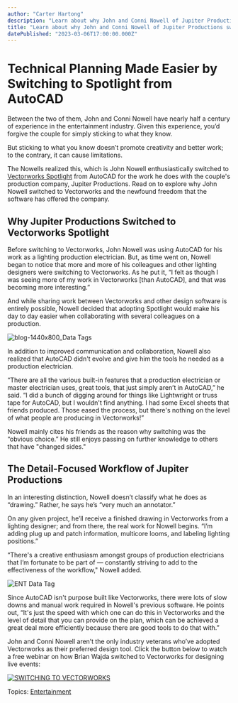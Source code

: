```yaml
---
author: "Carter Hartong"
description: "Learn about why John and Conni Nowell of Jupiter Productions switched to Vectorworks Spotlight, the entertainment standard for entertainment design."
title: "Learn about why John and Conni Nowell of Jupiter Productions switched to Vectorworks Spotlight, the entertainment standard for entertainment design." 
datePublished: "2023-03-06T17:00:00.000Z"
---
```

# Technical Planning Made Easier by Switching to Spotlight from AutoCAD

Between the two of them, John and Conni Nowell have nearly half a century of experience in the entertainment industry. Given this experience, you’d forgive the couple for simply sticking to what they know.

But sticking to what you know doesn’t promote creativity and better work; to the contrary, it can cause limitations.

The Nowells realized this, which is John Nowell enthusiastically switched to [Vectorworks Spotlight](https://www.vectorworks.net/spotlight) from AutoCAD for the work he does with the couple's production company, Jupiter Productions. Read on to explore why John Nowell switched to Vectorworks and the newfound freedom that the software has offered the company.

## Why Jupiter Productions Switched to Vectorworks Spotlight

Before switching to Vectorworks, John Nowell was using AutoCAD for his work as a lighting production electrician. But, as time went on, Nowell began to notice that more and more of his colleagues and other lighting designers were switching to Vectorworks. As he put it, “I felt as though I was seeing more of my work in Vectorworks \[than AutoCAD\], and that was becoming more interesting.”

And while sharing work between Vectorworks and other design software is entirely possible, Nowell decided that adopting Spotlight would make his day to day easier when collaborating with several colleagues on a production.

![blog-1440x800_Data Tags](https://blog.vectorworks.net/hs-fs/hubfs/Blog%20Images/230223_ENT%20MTM%20Jupiter%20Production/blog-1440x800_Data%20Tags.png?width=1440&height=800&name=blog-1440x800_Data%20Tags.png)

In addition to improved communication and collaboration, Nowell also realized that AutoCAD didn't evolve and give him the tools he needed as a production electrician.

“There are all the various built-in features that a production electrician or master electrician uses, great tools, that just simply aren’t in AutoCAD,” he said. “I did a bunch of digging around for things like Lightwright or truss tape for AutoCAD, but I wouldn't find anything. I had some Excel sheets that friends produced. Those eased the process, but there's nothing on the level of what people are producing in Vectorworks!”

Nowell mainly cites his friends as the reason why switching was the “obvious choice.” He still enjoys passing on further knowledge to others that have "changed sides."

## The Detail-Focused Workflow of Jupiter Productions

In an interesting distinction, Nowell doesn’t classify what he does as “drawing.” Rather, he says he’s “very much an annotator.”

On any given project, he’ll receive a finished drawing in Vectorworks from a lighting designer; and from there, the real work for Nowell begins. “I’m adding plug up and patch information, multicore looms, and labeling lighting positions.” 

“There's a creative enthusiasm amongst groups of production electricians that I’m fortunate to be part of — constantly striving to add to the effectiveness of the workflow," Nowell added.

![ENT Data Tag](https://blog.vectorworks.net/hs-fs/hubfs/Blog%20Images/230223_ENT%20MTM%20Jupiter%20Production/ENT%20Data%20Tag.png?width=824&height=634&name=ENT%20Data%20Tag.png)

Since AutoCAD isn't purpose built like Vectorworks, there were lots of slow downs and manual work required in Nowell's previous software. He points out, “It's just the speed with which one can do this in Vectorworks and the level of detail that you can provide on the plan, which can be achieved a great deal more efficiently because there are good tools to do that with.”

John and Conni Nowell aren’t the only industry veterans who’ve adopted Vectorworks as their preferred design tool. Click the button below to watch a free webinar on how Brian Wajda switched to Vectorworks for designing live events:

[![SWITCHING TO VECTORWORKS](https://no-cache.hubspot.com/cta/default/3018241/cb788710-3c64-4a56-9b83-e8b35563f966.png)](https://cta-redirect.hubspot.com/cta/redirect/3018241/cb788710-3c64-4a56-9b83-e8b35563f966) 

 Topics: [Entertainment](https://blog.vectorworks.net/topic/entertainment) 

 
